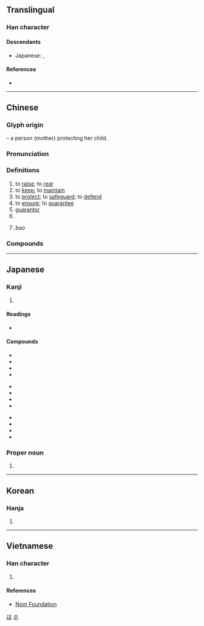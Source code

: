 {{character info/new}}
{{also|俣}}
==Translingual==
{{stroke order|strokes=9}}

===Han character===
{{Han char|rn=9|rad=人|as=07|sn=9|four=26294|canj=ORD|ids=⿰亻呆}}

====Descendants====
* Japanese: {{ja-l|ほ}}, {{ja-l|ホ}}

====References====
* {{Han ref|kx=0105.170|dkj=00702|dj=0222.060|hdz=10160.040|uh=4FDD|ud=20445|bh=AB4F|bd=43855}}

[[Category:Han characters from which hiragana were derived|ほ]]
[[Category:Han characters from which katakana were derived|ホ]]

----

==Chinese==
{{zh-forms}}

===Glyph origin===
{{Han etym}}
{{Han compound|人|alt1=亻|t1=person|呆|t2=baby|ls=ic}} – a person (mother) protecting her child.

===Pronunciation===
{{zh-pron
|m=bǎo
|c=bou2
|h=pfs=pó
|md=bō̤
|mn=pó
|w=2pau
|mc=y
|oc=y
|cat=v,n
}}

===Definitions===
{{zh-hanzi}}

# to [[raise]]; to [[rear]]
# to [[keep]]; to [[maintain]]
# to [[protect]]; to [[safeguard]]; to [[defend]]
# to [[ensure]]; to [[guarantee]]
# [[guarantor]]
# {{zh-short|保釋|to [[bail]]}}
# {{lb|zh|historical}} ''bao'' {{gloss|a unit of the ancient administrative system, consisting of some 100 [[household]]s}}

===Compounds===
{{zh-der|保險|保護|保持|太子太保|保守派|做保|作保|保安|保俶塔|保健物理|保防軍官|保有|保釋|保大|保送|保護食物|少保|保甲法|保麗龍|保定法|保護國|保佑|保兒|保險法|保薦|保重|動物保定|保藏|保獎|保媒|保管|保加利亞|保保|保健操|保固|保生|保證|保警|勞動保險|保境息民|保單|保不定|勞保|保留林|保護主義|保稅區|保殘守缺|保全處分|保本|保全業|保健|保險槓|保子|保馬法|保稅工廠|保值|保險刀片|保留曲線|保守主義|中保|保全程序|保身|公保|保辜限|保識人|保留價格|保護狀制|傭保|保證人|保溫|傷害保險|保林|保民官|保票|保案|保險人|保路風潮|失業保險|保險套|保密|保教|保寧縣|保家之主|保國安民|人身保險|三保太監|保險櫃|保見|保證書|太保|人壽保險|保結|保衛|保舉|保安林|保宮|保齡球|保正|保定府|具保|保不嚴|保護關稅|保險公司|保護貿易|師保|不保|地保|保禳|保義|對保|保家|全民健保|保固期|保潔|保久乳|保險業|保長|保證價格|保抱|保溫瓶|宮保雞丁|保住|保養廠|保生大帝|保防網|保衛細胞|保用|保險賠償|保家的|人頭保|互保|保育|保險開關|包裹保險|保險箱|保護管束|保險燈|勞保局|保險絲|保險費|土壤保持|保姆|店保|庸保|保養品|保險利益|保養|保鮮盒|保護人|保不住|保駕|保山|保准|保羅書信|天保|保親|保鏢|保叔塔|健保|交保|健康保險|保錢|保全|保防|保奏|保聚|兵災保險|保留徵收|密保|宮保|健保卡|保命|定期保險|保留盈餘|人保|保息|保章氏|保鮮膜|保鮮|保留|保皇會|保兀赤|保膘|保全公司|保見人|保障|保定|太子少保|保險桿|保密軍官|保育員|保底|保溫箱|天保九如|保留地|保安處分|保肥|保費|全民保險|保健粉筆|大保國|保守|保狀|保鑣|強制保險|保護作物|保不齊|保成|保安族|保留戶|共同保證|保險給付|保險金|保險單|取保|保護鳥|保稅|保護區|十三太保|保母|保證金|優生保健|公共保險|保存|保安警察|保麗龍板|保題|保頭錢|保護色|保護級|保結制度|保真|保暖杯|保密防諜|保和殿|保傅|保佐人|保人|保釣運動|更生保護|稻作保險|朝夕難保|朝不保暮|擔保權|持盈保泰|棄車保帥|擔保|產物保險|擔保物權|眷保|環保|環保局|海上保險|擔保放款|打供太保|私校保險|相保|投保|拉保險|確保|持祿保位|知情底保|火災保險|社會保險|撤保|直接保護|環境保護|明哲保身|打保票|消保法|朦朧保舉|漁民保險|準保|擔保品|汽車保險|永保無虞|朝不保夕|水土保持|責任保險|討保|終身保險|管保|退保|聖保羅州|資源保育|難保|自保|聚落保存|靈保|聯保|自然保育|自身難保|被保險人|農保|酒保|都保|落保|貿易保護|阿保之功|蓋世太保|訴訟擔保|連帶保證|集保|阿保之勞|阿保|自然保護|鋪保|關稅保護|集中保管|聖保羅|覓保|被保護國|舉保}}

----

==Japanese==

===Kanji===
{{ja-kanji|grade=5|rs=人07}}

# {{defn|lang=ja|sort=人07}}

====Readings====
* {{ja-readings|kanyoon=[[ほ]] (ho)|goon=[[ほう]] (hō)|kanon=[[ほう]] (hō)|kun=[[たもつ]] (tamotsu), [[やすんじる]] (yasunjiru)}}

====Compounds====
{{top3}}
* {{ja-l|保育|ほいく|hoiku}}
* {{ja-l|保険|ほけん|hoken}}
* {{ja-l|保健|ほけん|hoken}}
* {{ja-l|保護|ほご|hogo}}
{{mid3}}
* {{ja-l|保守|ほしゅ|hoshu}}
* {{ja-l|保障|ほしょう|hoshō}}
* {{ja-l|保証|ほしょう|hoshō}}
* {{ja-l|保身|ほしん|hoshin}}
{{mid3}}
* {{ja-l|保全|ほぜん|hozen}}
* {{ja-l|保存|ほぞん|hozon}}
* {{ja-l|保養|ほよう|hoyō}}
* {{ja-l|保有|ほゆう|hoyū}}
{{bottom}}

===Proper noun===
{{ja-pos|たもつ|proper}}

# {{given name|male|lang=ja|sort=たもつ}}

----

==Korean==

===Hanja===
{{ko-hanja|hangeul=보|rv=bo|mr=po}}

# {{defn|lang=ko|sort=人07}}

----

==Vietnamese==

===Han character===
{{vi-hantu|[[bảo]], [[bầu]], [[bửu]]|rs=人07}}

# {{defn|lang=vi|sort=人07}}

====References====
* [http://nomfoundation.org/common/nom_details.php?codepoint=4fdd Nom Foundation]